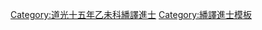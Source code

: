 {{Navbox
|name =道光十五年乙未科繙譯進士金榜
|title =道光十五年乙未科（[[1835年]]）繙譯進士金榜
|titlestyle = background-color:#FFD700;
|image =
|style = width:100%;text-align:center; 
|groupstyle = text-align:center; background-color:#FFD700;
|liststyle = text-align:center;
|state = {{{state<includeonly>|collapsed</includeonly>}}}
|group1 = 滿洲<br>共3名
|list1 = [[訥爾濟]] - [[德新 (佟佳氏)|德新]] - 囗囗囗

|group2 = 蒙古<br>共1名
|list2 = [[文廉|文廉]]

|belowstyle = text-align: center; background-color:#FFD700;
|below='''前一科：[[Template:道光十三年癸巳繙譯科進士金榜|道光十三年癸巳繙譯科]]　'''·'''　後一科：[[Template:道光十六年丙申恩科繙譯進士金榜|道光十六年丙申繙譯恩科]]'''<br>'''同科進士：[[Template:道光十五年乙未科殿試金榜|道光十五年乙未文科]]、[[Template:道光十五年乙未科武殿試金榜|道光十五年乙未武科]]'''
}}
[[Category:道光十五年乙未科繙譯進士]]
<noinclude>[[Category:道光十五年乙未科繙譯進士| ]][[Category:繙譯進士模板]]{{DEFAULTSORT:*}}</noinclude>
